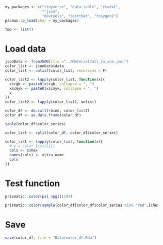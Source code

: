 ```r
my_packages <- c("tidyverse", "data.table", "readxl",
                 "rjson",
                 "devtools", "testthat", "roxygen2")
pacman::p_load(char = my_packages)

tmp <- list()
```


# Load data
```r
jsonData <- fromJSON(file ="../Meterial/all_in_one.json")
color_list <- jsonData$data
color_list <- unlist(color_list, recursive = F)

color_list2 <- lapply(color_list, function(x){
  x$rgb <- paste0(x$rgb, collapse = ", ")
  x$cmyk <- paste0(x$cmyk, collapse = ", ")
  x
})
color_list2 <- lapply(color_list2, unlist)

color_df <- do.call(rbind, color_list2)
color_df <- as.data.frame(color_df)
```

```r
table(color_df$color_series)
```

```r
color_list <- split(color_df, color_df$color_series)

color_list <- lapply(color_list, function(x){
  # x = color_list[[1]]
  cols <- x$hex
  names(cols) <- x$tra_name
  cols
})
```


# Test function
```r
prismatic::color(pal_npg()(10))

prismatic::color(sample(color_df[color_df$color_series %in% "red",]$hex, 4))
```


# Save
```r
save(color_df, file = "Data/color_df.Rda")
```

